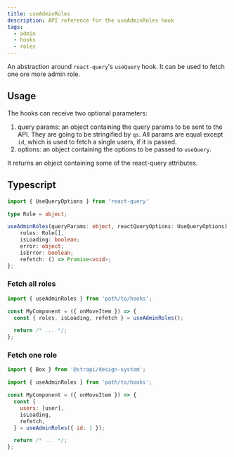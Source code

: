 ```yaml
---
title: useAdminRoles
description: API reference for the useAdminRoles hook
tags:
  - admin
  - hooks
  - roles
---
```


An abstraction around `react-query`'s `useQuery` hook. It can be used to fetch one ore more admin role.

## Usage

The hooks can receive two optional parameters:

1. query params: an object containing the query params to be sent to the API. They are going to be
   stringified by `qs`. All params are equal except `id`, which is used to fetch a single users, if
   it is passed.
2. options: an object containing the options to be passed to `useQuery`.

It returns an object containing some of the react-query attributes.

## Typescript

```ts
import { UseQueryOptions } from 'react-query'

type Role = object;

useAdminRoles(queryParams: object, reactQueryOptions: UseQueryOptions): {
    roles: Role[],
    isLoading: boolean;
    error: object;
    isError: boolean;
    refetch: () => Promise<void>;
};
```

### Fetch all roles

```jsx
import { useAdminRoles } from 'path/to/hooks';

const MyComponent = ({ onMoveItem }) => {
  const { roles, isLoading, refetch } = useAdminRoles();

  return /* ... */;
};
```

### Fetch one role

```jsx
import { Box } from '@strapi/design-system';

import { useAdminRoles } from 'path/to/hooks';

const MyComponent = ({ onMoveItem }) => {
  const {
    users: [user],
    isLoading,
    refetch,
  } = useAdminRoles({ id: 1 });

  return /* ... */;
};
```

